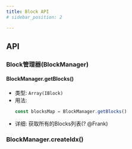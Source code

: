```yaml
---
title: Block API
# sidebar_position: 2

---
```



## API



### Block管理器(BlockManager)

#### BlockManager.getBlocks()
* 类型: `Array(IBlock)`
* 用法: 
    ```js
    const blocksMap = BlockManager.getBlocks()
    ```
* 详细: 获取所有的Blocks列表(? @Frank)

### BlockManager.createIdx()